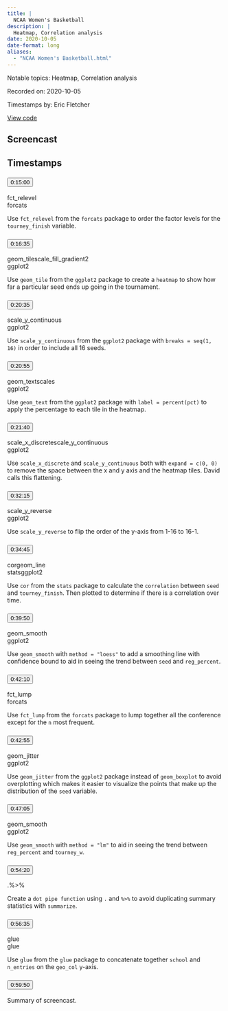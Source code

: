 ```yaml
---
title: |
  NCAA Women's Basketball
description: |
  Heatmap, Correlation analysis
date: 2020-10-05
date-format: long
aliases:
  - "NCAA Women's Basketball.html"
---
```


Notable topics: Heatmap, Correlation analysis

Recorded on: 2020-10-05

Timestamps by: Eric Fletcher

[View code](https://github.com/dgrtwo/data-screencasts/blob/master/2020_10_06_ncaa_womens_basketball.Rmd)

## Screencast

<div id="yt-player" data-video-id="-RD8GNCNsCk"></div>

## Timestamps

```{=html}
<div id="topics">
  <div class="topic">
    <h3 id="ts-900">
      <button class="btn btn-link btn-timestamp" onClick="playerSkipToTimestamp(900, this)">0:15:00</button>
    </h3>
    <div class="topic_badges"><div><span class="badge-functions badge bg-info">fct_relevel</span></div><div><span class="badge-packages badge bg-primary">forcats</span></div></div>
    <div class="topic_description">
      <p>Use <code>fct_relevel</code> from the <code>forcats</code> package to order the factor levels for the <code>tourney_finish</code> variable.</p>

    </div>
  </div>
  <div class="topic">
    <h3 id="ts-995">
      <button class="btn btn-link btn-timestamp" onClick="playerSkipToTimestamp(995, this)">0:16:35</button>
    </h3>
    <div class="topic_badges"><div><span class="badge-functions badge bg-info">geom_tile</span><span class="badge-functions badge bg-info">scale_fill_gradient2</span></div><div><span class="badge-packages badge bg-primary">ggplot2</span></div></div>
    <div class="topic_description">
      <p>Use <code>geom_tile</code> from the <code>ggplot2</code> package to create a <code>heatmap</code> to show how far a particular seed ends up going in the tournament.</p>

    </div>
  </div>
  <div class="topic">
    <h3 id="ts-1235">
      <button class="btn btn-link btn-timestamp" onClick="playerSkipToTimestamp(1235, this)">0:20:35</button>
    </h3>
    <div class="topic_badges"><div><span class="badge-functions badge bg-info">scale_y_continuous</span></div><div><span class="badge-packages badge bg-primary">ggplot2</span></div></div>
    <div class="topic_description">
      <p>Use <code>scale_y_continuous</code> from the <code>ggplot2</code> package with <code>breaks = seq(1, 16)</code> in order to include all 16 seeds.</p>

    </div>
  </div>
  <div class="topic">
    <h3 id="ts-1255">
      <button class="btn btn-link btn-timestamp" onClick="playerSkipToTimestamp(1255, this)">0:20:55</button>
    </h3>
    <div class="topic_badges"><div><span class="badge-functions badge bg-info">geom_text</span><span class="badge-functions badge bg-info">scales</span></div><div><span class="badge-packages badge bg-primary">ggplot2</span></div></div>
    <div class="topic_description">
      <p>Use <code>geom_text</code> from the <code>ggplot2</code> package with <code>label = percent(pct)</code> to apply the percentage to each tile in the heatmap.</p>

    </div>
  </div>
  <div class="topic">
    <h3 id="ts-1300">
      <button class="btn btn-link btn-timestamp" onClick="playerSkipToTimestamp(1300, this)">0:21:40</button>
    </h3>
    <div class="topic_badges"><div><span class="badge-functions badge bg-info">scale_x_discrete</span><span class="badge-functions badge bg-info">scale_y_continuous</span></div><div><span class="badge-packages badge bg-primary">ggplot2</span></div></div>
    <div class="topic_description">
      <p>Use <code>scale_x_discrete</code> and <code>scale_y_continuous</code> both with <code>expand = c(0, 0)</code> to remove the space between the x and y axis and the heatmap tiles. David calls this flattening.</p>

    </div>
  </div>
  <div class="topic">
    <h3 id="ts-1935">
      <button class="btn btn-link btn-timestamp" onClick="playerSkipToTimestamp(1935, this)">0:32:15</button>
    </h3>
    <div class="topic_badges"><div><span class="badge-functions badge bg-info">scale_y_reverse</span></div><div><span class="badge-packages badge bg-primary">ggplot2</span></div></div>
    <div class="topic_description">
      <p>Use <code>scale_y_reverse</code> to flip the order of the y-axis from 1-16 to 16-1.</p>

    </div>
  </div>
  <div class="topic">
    <h3 id="ts-2085">
      <button class="btn btn-link btn-timestamp" onClick="playerSkipToTimestamp(2085, this)">0:34:45</button>
    </h3>
    <div class="topic_badges"><div><span class="badge-functions badge bg-info">cor</span><span class="badge-functions badge bg-info">geom_line</span></div><div><span class="badge-packages badge bg-primary">stats</span><span class="badge-packages badge bg-primary">ggplot2</span></div></div>
    <div class="topic_description">
      <p>Use <code>cor</code> from the <code>stats</code> package to calculate the <code>correlation</code> between <code>seed</code> and <code>tourney_finish</code>. Then plotted to determine if there is a correlation over time.</p>

    </div>
  </div>
  <div class="topic">
    <h3 id="ts-2390">
      <button class="btn btn-link btn-timestamp" onClick="playerSkipToTimestamp(2390, this)">0:39:50</button>
    </h3>
    <div class="topic_badges"><div><span class="badge-functions badge bg-info">geom_smooth</span></div><div><span class="badge-packages badge bg-primary">ggplot2</span></div></div>
    <div class="topic_description">
      <p>Use <code>geom_smooth</code> with <code>method = &quot;loess&quot;</code> to add a smoothing line with confidence bound to aid in seeing the trend between <code>seed</code> and <code>reg_percent</code>.</p>

    </div>
  </div>
  <div class="topic">
    <h3 id="ts-2530">
      <button class="btn btn-link btn-timestamp" onClick="playerSkipToTimestamp(2530, this)">0:42:10</button>
    </h3>
    <div class="topic_badges"><div><span class="badge-functions badge bg-info">fct_lump</span></div><div><span class="badge-packages badge bg-primary">forcats</span></div></div>
    <div class="topic_description">
      <p>Use <code>fct_lump</code> from the <code>forcats</code> package to lump together all the conference except for the <code>n</code> most frequent.</p>

    </div>
  </div>
  <div class="topic">
    <h3 id="ts-2575">
      <button class="btn btn-link btn-timestamp" onClick="playerSkipToTimestamp(2575, this)">0:42:55</button>
    </h3>
    <div class="topic_badges"><div><span class="badge-functions badge bg-info">geom_jitter</span></div><div><span class="badge-packages badge bg-primary">ggplot2</span></div></div>
    <div class="topic_description">
      <p>Use <code>geom_jitter</code> from the <code>ggplot2</code> package instead of <code>geom_boxplot</code> to avoid overplotting which makes it easier to visualize the points that make up the distribution of the <code>seed</code> variable.</p>

    </div>
  </div>
  <div class="topic">
    <h3 id="ts-2825">
      <button class="btn btn-link btn-timestamp" onClick="playerSkipToTimestamp(2825, this)">0:47:05</button>
    </h3>
    <div class="topic_badges"><div><span class="badge-functions badge bg-info">geom_smooth</span></div><div><span class="badge-packages badge bg-primary">ggplot2</span></div></div>
    <div class="topic_description">
      <p>Use <code>geom_smooth</code> with <code>method = &quot;lm&quot;</code> to aid in seeing the trend between <code>reg_percent</code> and <code>tourney_w</code>.</p>

    </div>
  </div>
  <div class="topic">
    <h3 id="ts-3260">
      <button class="btn btn-link btn-timestamp" onClick="playerSkipToTimestamp(3260, this)">0:54:20</button>
    </h3>
    <div class="topic_badges"><div><span class="badge-functions badge bg-info">.</span><span class="badge-functions badge bg-info">%>%</span></div><div></div></div>
    <div class="topic_description">
      <p>Create a <code>dot pipe function</code> using <code>.</code> and <code>%&gt;%</code> to avoid duplicating summary statistics with <code>summarize</code>.</p>

    </div>
  </div>
  <div class="topic">
    <h3 id="ts-3395">
      <button class="btn btn-link btn-timestamp" onClick="playerSkipToTimestamp(3395, this)">0:56:35</button>
    </h3>
    <div class="topic_badges"><div><span class="badge-functions badge bg-info">glue</span></div><div><span class="badge-packages badge bg-primary">glue</span></div></div>
    <div class="topic_description">
      <p>Use <code>glue</code> from the <code>glue</code> package to concatenate together <code>school</code> and <code>n_entries</code> on the <code>geo_col</code> y-axis.</p>

    </div>
  </div>
  <div class="topic">
    <h3 id="ts-3590">
      <button class="btn btn-link btn-timestamp" onClick="playerSkipToTimestamp(3590, this)">0:59:50</button>
    </h3>
    <div class="topic_badges"><div></div><div></div></div>
    <div class="topic_description">
      <p>Summary of screencast.</p>

    </div>
  </div>
</div>
```
     
<script>
// 2. This code loads the IFrame Player API code asynchronously.
var tag = document.createElement("script");

tag.src = "https://www.youtube.com/iframe_api";
var firstScriptTag = document.getElementsByTagName("script")[0];
firstScriptTag.parentNode.insertBefore(tag, firstScriptTag);

// 3. This function creates an <iframe> (and YouTube player)
//    after the API code downloads.
var videoId = document.getElementById("yt-player").dataset.videoId;
var player;
function onYouTubeIframeAPIReady() {
  player = new YT.Player("yt-player", {
    height: "486",
    width: "864",
    videoId: videoId,
    playerVars: {
      "playsinline": 1
    },
    events: {
      onStateChange: function(event) {
        if (event.data == YT.PlayerState.PLAYING) {
          followTimestamps()
        }
      }
    }
  });
}

function playerSkipToTimestamp(seconds, tsElement) {
  player.seekTo(seconds, true)
  tsElement.scrollIntoView()
  document.getElementById("screencast").scrollIntoView()
}

const timestamps = Array.from(document.querySelectorAll('.topic h3[id^="ts-"]'))
  .map(el => el.id.replace('ts-', ''))

function followTimestamps() {
  if (player.getPlayerState() !== 1) {
    return
  }
  const currentTime = `${Math.floor(player.getCurrentTime())}`
  if (timestamps.includes(currentTime)) {
    const el = document.getElementById(`ts-${currentTime}`)
    if (el) {
      el.scrollIntoView()
      document.getElementById("screencast").scrollIntoView()
    }
  }
  setTimeout(followTimestamps, 1000)
}
</script>
